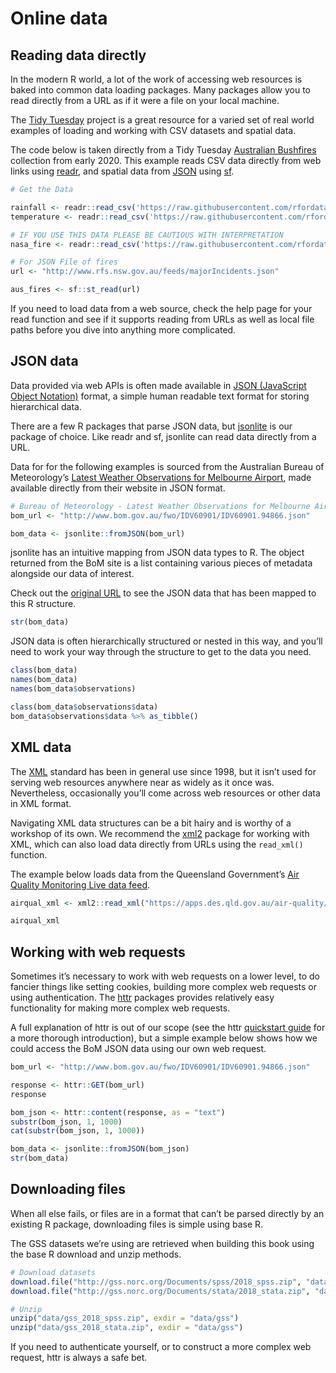 
# Online data

## Reading data directly

In the modern R world, a lot of the work of accessing web resources is baked into common data loading packages. Many packages allow you to read directly from a URL as if it were a file on your local machine.

The [Tidy Tuesday](https://github.com/rfordatascience/tidytuesday) project is a great resource for a varied set of real world examples of loading and working with CSV datasets and spatial data.

The code below is taken directly from a Tidy Tuesday [Australian Bushfires](https://github.com/rfordatascience/tidytuesday/blob/master/data/2020/2020-01-07/readme.md) collection from early 2020. This example reads CSV data directly from web links using [readr](https://readr.tidyverse.org/), and spatial data from [JSON][JSON data] using [sf](https://r-spatial.github.io/sf/).

```r
# Get the Data

rainfall <- readr::read_csv('https://raw.githubusercontent.com/rfordatascience/tidytuesday/master/data/2020/2020-01-07/rainfall.csv')
temperature <- readr::read_csv('https://raw.githubusercontent.com/rfordatascience/tidytuesday/master/data/2020/2020-01-07/temperature.csv')

# IF YOU USE THIS DATA PLEASE BE CAUTIOUS WITH INTERPRETATION
nasa_fire <- readr::read_csv('https://raw.githubusercontent.com/rfordatascience/tidytuesday/master/data/2020/2020-01-07/MODIS_C6_Australia_and_New_Zealand_7d.csv')

# For JSON File of fires
url <- "http://www.rfs.nsw.gov.au/feeds/majorIncidents.json"

aus_fires <- sf::st_read(url)
```

If you need to load data from a web source, check the help page for your read function and see if it supports reading from URLs as well as local file paths before you dive into anything more complicated.

## JSON data

Data provided via web APIs is often made available in [JSON (JavaScript Object Notation)](https://www.json.org/) format, a simple human readable text format for storing hierarchical data.

There are a few R packages that parse JSON data, but [jsonlite](https://cran.r-project.org/package=jsonlite) is our package of choice. Like readr and sf, jsonlite can read data directly from a URL.

Data for for the following examples is sourced from the Australian Bureau of Meteorology's [Latest Weather Observations for Melbourne Airport](http://www.bom.gov.au/products/IDV60901/IDV60901.94866.shtml), made available directly from their website in JSON format.

```r
# Bureau of Meteorology - Latest Weather Observations for Melbourne Airport
bom_url <- "http://www.bom.gov.au/fwo/IDV60901/IDV60901.94866.json"

bom_data <- jsonlite::fromJSON(bom_url)
```

jsonlite has an intuitive mapping from JSON data types to R. The object returned from the BoM site is a list containing various pieces of metadata alongside our data of interest.

Check out the [original URL](http://www.bom.gov.au/fwo/IDV60901/IDV60901.94866.json) to see the JSON data that has been mapped to this R structure.

```r
str(bom_data)
```

JSON data is often hierarchically structured or nested in this way, and you'll need to work your way through the structure to get to the data you need.

```r
class(bom_data)
names(bom_data)
names(bom_data$observations)

class(bom_data$observations$data)
bom_data$observations$data %>% as_tibble()
```

## XML data

The [XML](https://en.wikipedia.org/wiki/XML) standard has been in general use since 1998, but it isn't used for serving web resources anywhere near as widely as it once was. Nevertheless, occasionally you'll come across web resources or other data in XML format.

Navigating XML data structures can be a bit hairy and is worthy of a workshop of its own. We recommend the [xml2](https://xml2.r-lib.org/) package for working with XML, which can also load data directly from URLs using the `read_xml()` function.

The example below loads data from the Queensland Government's [Air Quality Monitoring Live data feed ](https://www.data.qld.gov.au/dataset/air-quality-monitoring-live-data-feed).

```r
airqual_xml <- xml2::read_xml("https://apps.des.qld.gov.au/air-quality/xml/feed.php?category=1&region=ALL")

airqual_xml
```

## Working with web requests

Sometimes it's necessary to work with web requests on a lower level, to do fancier things like setting cookies, building more complex web requests or using authentication. The [httr](https://httr.r-lib.org/) packages provides relatively easy functionality for making more complex web requests.

A full explanation of httr is out of our scope (see the httr [quickstart guide](https://httr.r-lib.org/articles/quickstart.html) for a more thorough introduction), but a simple example below shows how we could access the BoM JSON data using our own web request.

```r
bom_url <- "http://www.bom.gov.au/fwo/IDV60901/IDV60901.94866.json"

response <- httr::GET(bom_url)
response

bom_json <- httr::content(response, as = "text")
substr(bom_json, 1, 1000)
cat(substr(bom_json, 1, 1000))

bom_data <- jsonlite::fromJSON(bom_json)
str(bom_data)
```

## Downloading files

When all else fails, or files are in a format that can't be parsed directly by an existing R package, downloading files is simple using base R.

The GSS datasets we're using are retrieved when building this book using the base R download and unzip methods.

```r
# Download datasets
download.file("http://gss.norc.org/Documents/spss/2018_spss.zip", "data/gss_2018_spss.zip")
download.file("http://gss.norc.org/Documents/stata/2018_stata.zip", "data/gss_2018_stata.zip")

# Unzip
unzip("data/gss_2018_spss.zip", exdir = "data/gss")
unzip("data/gss_2018_stata.zip", exdir = "data/gss")
```

If you need to authenticate yourself, or to construct a more complex web request, httr is always a safe bet.
